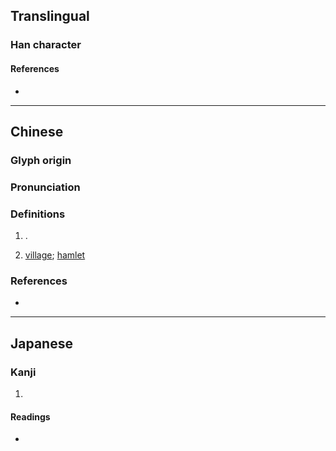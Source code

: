 {{also|厍|庫}}
{{character info}}
==Translingual==

===Han character===
{{Han char|rn=27|rad=厂|as=07|sn=9|four=71250|canj=MJWJ|ids=⿸厂車}}

====References====
* {{Han ref|kx=0161.250|dkj=02948|dj=0368.050|hdz=10071.200|uh=5399|ud=21401|bh=CDF8|bd=52728}}

----

==Chinese==
{{zh-forms|s=厍}}

===Glyph origin===
{{Han etym}}

===Pronunciation===
{{zh-pron
|m=shè
|c=se3
|mc=y
|oc=y
|cat=pn,n
}}

===Definitions===
{{zh-hanzi}}

# {{surname|zh}}.
# {{lb|zh|chiefly used in place names}} [[village]]; [[hamlet]]

===References===
* {{R:twedu|C00926}}

----

==Japanese==

===Kanji===
{{ja-kanji|grade=|rs=厂07}}

# {{rfdef|ja|sort=厂07}}

====Readings====
* {{ja-readings|on=[[しゃ]] (sha)|kun=}}